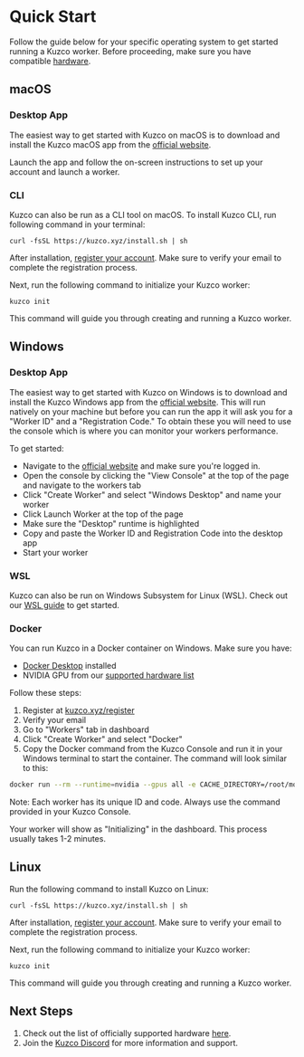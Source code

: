 
# Quick Start

Follow the guide below for your specific operating system to get started running a Kuzco worker. Before proceeding, make sure you have compatible [hardware](/hardware).

<WIP />

## macOS

### Desktop App

The easiest way to get started with Kuzco on macOS is to download and install the Kuzco macOS app from the [official website](https://kuzco.xyz/download).

Launch the app and follow the on-screen instructions to set up your account and launch a worker.

### CLI

Kuzco can also be run as a CLI tool on macOS. To install Kuzco CLI, run following command in your terminal:

```
curl -fsSL https://kuzco.xyz/install.sh | sh
```

After installation, [register your account](https://kuzco.xyz/register). Make sure to verify your email to complete the registration process.

Next, run the following command to initialize your Kuzco worker:

```
kuzco init
```

This command will guide you through creating and running a Kuzco worker.

## Windows

### Desktop App

The easiest way to get started with Kuzco on Windows is to download and install the Kuzco Windows app from the [official website](https://kuzco.xyz/download). This will run natively on your machine but before you can run the app it will ask you for a "Worker ID" and a "Registration Code." To obtain these you will need to use the console which is where you can monitor your workers performance.  

To get started: 

- Navigate to the [official website](https://inference.supply/) and make sure you're logged in.
- Open the console by clicking the "View Console" at the top of the page and navigate to the workers tab
- Click "Create Worker" and select "Windows Desktop" and name your worker
- Click Launch Worker at the top of the page
- Make sure the "Desktop" runtime is highlighted
- Copy and paste the Worker ID and Registration Code into the desktop app
- Start your worker

### WSL

Kuzco can also be run on Windows Subsystem for Linux (WSL). Check out our [WSL guide](/wsl-setup) to get started.

### Docker

You can run Kuzco in a Docker container on Windows. Make sure you have:
- [Docker Desktop](https://www.docker.com/products/docker-desktop/) installed
- NVIDIA GPU from our [supported hardware list](/hardware)

Follow these steps:
1. Register at [kuzco.xyz/register](https://kuzco.xyz/register)
2. Verify your email
3. Go to "Workers" tab in dashboard
4. Click "Create Worker" and select "Docker"
5. Copy the Docker command from the Kuzco Console and run it in your Windows terminal to start the container. The command will look similar to this:

```bash
docker run --rm --runtime=nvidia --gpus all -e CACHE_DIRECTORY=/root/models -v ~/.kuzco/models:/root/models kuzcoxyz/amd64-ollama-nvidia-worker --worker <unique-worker-id> --code <your-unique-code>
```

Note: Each worker has its unique ID and code. Always use the command provided in your Kuzco Console.

Your worker will show as "Initializing" in the dashboard. This process usually takes 1-2 minutes.

## Linux

Run the following command to install Kuzco on Linux:

```
curl -fsSL https://kuzco.xyz/install.sh | sh
```

After installation, [register your account](https://kuzco.xyz/register). Make sure to verify your email to complete the registration process.

Next, run the following command to initialize your Kuzco worker:

```
kuzco init
```

This command will guide you through creating and running a Kuzco worker.

## Next Steps

1. Check out the list of officially supported hardware [here](https://docs.kuzco.xyz/hardware).
2. Join the [Kuzco Discord](https://discord.gg/kuzco) for more information and support.
